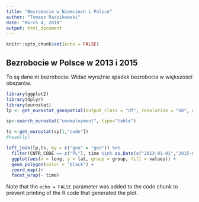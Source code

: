 ```yaml
---
title: "Bezrobocie w Niemczech i Polsce"
author: "Tomasz Radzikowski"
date: "March 4, 2019"
output: html_document
---
```


```r
knitr::opts_chunk$set(echo = FALSE)
```

## Bezrobocie w Polsce w 2013 i 2015

To są dane nt bezrobocia: Widać wyraźnie spadek bezrobocia w większości obszarów.

```r
library(ggplot2)
library(dplyr)
library(eurostat)
lp <- get_eurostat_geospatial(output_class = "df", resolution = "60", nuts_level = "all")

sp<-search_eurostat("unemployment", type="table")

ts <-get_eurostat(sp[1,"code"])
#head(lp)

left_join(lp,ts, by = c("geo" = "geo")) %>% 
  filter(CNTR_CODE == c("PL"), time %in% as.Date(c("2013-01-01","2015-01-01" )))  %>%
  ggplot(aes(x = long, y = lat, group = group, fill = values)) + 
  geom_polygon(color = "black") +
  coord_map()+
  facet_wrap(~ time)


```



Note that the `echo = FALSE` parameter was added to the code chunk to prevent printing of the R code that generated the plot.
